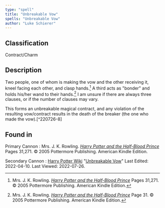 ```yaml
---
type: "spell"
title: "Unbreakable Vow"
spells: "Unbreakable Vow"
author: "Luke Schierer"
---
```


## Classification

Contract/Charm

## Description

Two people, one of whom is making the vow and the other receiving it, kneel
facing each other, and clasp hands.[^220726-6] A third acts as "bonder" and
holds his/her wand to their hands.[^220726-7]  I am unsure if there are always
three clauses, or if the number of clauses may vary.

This forms an unbreakable magical contract, and any violation of the resulting
vow/contract results in the death of the breaker (the one who made the
vow).[^220726-8]

[^220726-6]: Mrs. J. K. Rowling.
    _[Harry Potter and the Half-Blood Prince](https://www.goodreads.com/book/show/1.Harry_Potter_and_the_Half_Blood_Prince)_
    Pages 31,271.
    © 2005 Pottermore Publishing. American Kindle Edition.

[^220726-7]: Mrs. J. K. Rowling.
    _[Harry Potter and the Half-Blood Prince](https://www.goodreads.com/book/show/1.Harry_Potter_and_the_Half_Blood_Prince)_
    Page 31.
    © 2005 Pottermore Publishing. American Kindle Edition.

[^220726-7]: Mrs. J. K. Rowling.
    _[Harry Potter and the Half-Blood Prince](https://www.goodreads.com/book/show/1.Harry_Potter_and_the_Half_Blood_Prince)_
    Page 271.
    © 2005 Pottermore Publishing. American Kindle Edition.

## Found in

Primary Cannon
:   Mrs. J. K. Rowling.
    _[Harry Potter and the Half-Blood Prince](https://www.goodreads.com/book/show/1.Harry_Potter_and_the_Half_Blood_Prince)_
    Pages 31,271.
    © 2005 Pottermore Publishing. American Kindle Edition.

Secondary Cannon
:   [Harry Potter Wiki](https://harrypotter.fandom.com/)
    "[Unbreakable Vow](https://harrypotter.fandom.com/wiki/Unbreakable_Vow)"
    Last Edited: 2022-04-10. Last Viewed: 2022-07-26.

